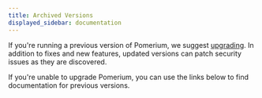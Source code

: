 ```yaml
---
title: Archived Versions
displayed_sidebar: documentation
---
```



If you're running a previous version of Pomerium, we suggest [upgrading](/docs/overview/upgrading). In addition to fixes and new features, updated versions can patch security issues as they are discovered.

If you're unable to upgrade Pomerium, you can use the links below to find documentation for previous versions.

<DocVersions/>